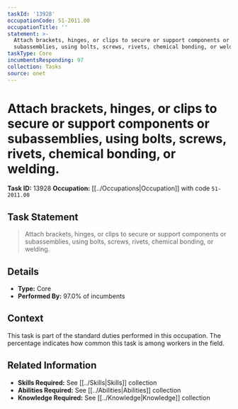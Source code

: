 ```yaml
---
taskId: '13928'
occupationCode: 51-2011.00
occupationTitle: ''
statement: >-
  Attach brackets, hinges, or clips to secure or support components or
  subassemblies, using bolts, screws, rivets, chemical bonding, or welding.
taskType: Core
incumbentsResponding: 97
collection: Tasks
source: onet
---
```

# Attach brackets, hinges, or clips to secure or support components or subassemblies, using bolts, screws, rivets, chemical bonding, or welding.

**Task ID:** 13928
**Occupation:** [[../Occupations|Occupation]] with code `51-2011.00`

## Task Statement

> Attach brackets, hinges, or clips to secure or support components or subassemblies, using bolts, screws, rivets, chemical bonding, or welding.

## Details

- **Type:** Core
- **Performed By:** 97.0% of incumbents

## Context

This task is part of the standard duties performed in this occupation. The percentage indicates how common this task is among workers in the field.

## Related Information

- **Skills Required:** See [[../Skills|Skills]] collection
- **Abilities Required:** See [[../Abilities|Abilities]] collection
- **Knowledge Required:** See [[../Knowledge|Knowledge]] collection
